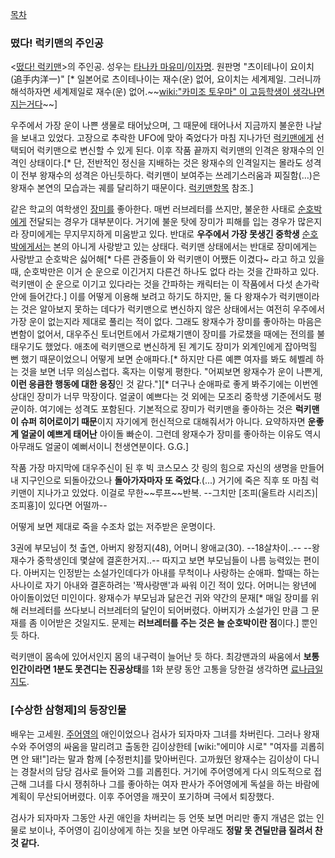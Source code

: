 [[목차]]

=== 떴다! 럭키맨의 주인공 ===

<[[떴다! 럭키맨]]>의 주인공. 성우는 [[타나카 마유미]]/[[이자명]]. 원판명 "츠이테나이 요이치(追手内洋一)" [* 일본어로 츠이테나이는 재수(운) 없어, 요이치는 세계제일. 그러니까 해석하자면 세계제일로 재수(운) 없어.~~[[wiki:"카미조 토우마" 이 고등학생이 생각나면 지는거다]]~~]

우주에서 가장 운이 나쁜 생물로 태어났으며, 그 때문에 태어나서 지금까지 불운한 나날을 보내고 있었다. 고장으로 추락한 UFO에 맞아 죽었다가 마침 지나가던 [[럭키맨]]에게 선택되어 럭키맨으로 변신할 수 있게 된다. 이후 작품 끝까지 럭키맨의 인격은 왕재수의 인격인 상태이다.[* 단, 전반적인 정신을 지배하는 것은 왕재수의 인격일지는 몰라도 성격이 전부 왕재수의 성격은 아닌듯하다. 럭키맨이 보여주는 쓰레기스러움과 찌질함(…)은 왕재수 본연의 모습과는 궤를 달리하기 때문이다. [[럭키맨]]항목 참조.]

같은 학교의 여학생인 [[장미]]를 좋아한다. 매번 러브레터를 쓰지만, 불운한 사태로 [[순호박]]에게 전달되는 경우가 대부분이다. 거기에 불운 탓에 장미가 피해를 입는 경우가 많은지라 장미에게는 무지무지하게 미움받고 있다. 반대로 '''우주에서 가장 못생긴 중학생''' [[순호박]]에게서는 본의 아니게 사랑받고 있는 상태다.
럭키맨 상태에서는 반대로 장미에게는 사랑받고 순호박은 싫어해[* 다른 관중들이 와 럭키맨이 어쨌든 이겼다~ 라고 하고 있을 때, 순호박만은 이거 순 운으로 이긴거지 다른건 하나도 없다 라는 것을 간파하고 있다. 럭키맨이 순 운으로 이기고 있다라는 것을 간파하는 캐릭터는 이 작품에서 다섯 손가락 안에 들어간다.] 이를 어떻게 이용해 보려고 하기도 하지만, 둘 다 왕재수가 럭키맨이라는 것은 알아보지 못하는 데다가 럭키맨으로 변신하지 않은 상태에서는 여전히 우주에서 가장 운이 없는지라 제대로 풀리는 적이 없다.
그래도 왕재수가 장미를 좋아하는 마음은 변함이 없어서, 대우주신 토너먼트에서 가로채기맨이 장미를 가로챘을 때에는 전의를 불태우기도 했었다. 애초에 럭키맨으로 변신하게 된 계기도 장미가 외계인에게 잡아먹힐 뻔 했기 때문이었으니 어떻게 보면 순애파다.[* 하지만 다른 예쁜 여자를 봐도 헤벨레 하는 것을 보면 너무 의심스럽다. 혹자는 이렇게 평한다. "어찌보면 왕재수가 운이 나쁜게, '''이런 응큼한 행동에 대한 응징'''인 것 같다."][* 더구나 순애파로 좋게 봐주기에는 이번엔 상대인 장미가 너무 막장이다. 얼굴이 예쁘다는 것 외에는 모조리 중학생 기준에서도 평균이하. 여기에는 성격도 포함된다. 기본적으로 장미가 럭키맨을 좋아하는 것은 '''럭키맨이 슈퍼 히어로이기 때문'''이지 자기에게 헌신적으로 대해줘서가 아니다. 요약하자면 '''운좋게 얼굴이 예쁘게 태어난''' 아이돌 빠순이. 그런데 왕재수가 장미를 좋아하는 이유도 역시 아무래도 얼굴이 예뻐서이니 천생연분이다. G.G.]

작품 가장 마지막에 대우주신이 된 후 빅 코스모스 갓 링의 힘으로 자신의 생명을 만들어내 지구인으로 되돌아갔으나 '''돌아가자마자 또 죽었다'''.(...) 거기에 죽은 직후 또 마침 럭키맨이 지나가고 있었다. 이걸로 무한~~루프~~반복.
--그치만 [조피(울트라 시리즈)|조피횽]이 있다면 어떨까--

어떻게 보면 제대로 죽을 수조차 없는 저주받은 운명이다.

3권에 부모님이 첫 출연, 아버지 왕정지(48), 어머니 왕애교(30). --18살차이..-- --왕재수가 중학생인데 몇살에 결혼한거지..--
따지고 보면 부모님들이 나름 능력있는 편이다. 아버지는 인정받는 소설가인데다가 아내를 무척이나 사랑하는 순애파. 할때는 하는 사나이로 자기 아내와 결혼하려는 '짝사랑맨'과 싸워 이긴 적이 있다. 어머니는 왕년에 아이돌이었던 미인이다. 왕재수가 부모님과 닮은건 귀와 약간의 문재[* 매일 장미를 위해 러브레터를 쓰다보니 러브레터의 달인이 되어버렸다. 아버지가 소설가인 만큼 그 문재를 좀 이어받은 것일지도. 문제는 '''러브레터를 주는 것은 늘 순호박이란 점'''이다.] 뿐인 듯 하다.

럭키맨이 몸속에 있어서인지 몸의 내구력이 늘어난 듯 하다. 최강맨과의 싸움에서 '''보통인간이라면 1분도 못견디는 진공상태'''를 1화 분량 동안 고통을 당한걸 생각하면 [[료나]]급일지도.

=== [수상한 삼형제]의 등장인물 ===
배우는 고세원. [[주어영]]의 애인이었으나 검사가 되자마자 그녀를 차버린다. 그러나 왕재수와 주어영의 싸움을 말리려고 출동한 김이상한테 [wiki:"에미야 시로" "여자를 괴롭히면 안 돼!"]라는 말과 함께 [수정펀치]를 맞아버린다. 고까웠던 왕재수는 김이상이 다니는 경찰서의 담당 검사로 들어와 그를 괴롭힌다. 거기에 주어영에게 다시 의도적으로 접근해 그녀를 다시 쟁취하나 그를 좋아하는 여자 판사가 주어영에게 독설을 하는 바람에 계획이 무산되어버렸다. 이후 주어영을 깨끗이 포기하며 극에서 퇴장했다. 

검사가 되자마자 그동안 사귄 애인을 차버리는 등 언뜻 보면 머리만 좋지 개념은 없는 인물로 보이나, 주어영이 김이상에게 하는 짓을 보면 아무래도 '''정말 못 견딜만큼 질려서 찬 것 같다.''' 
